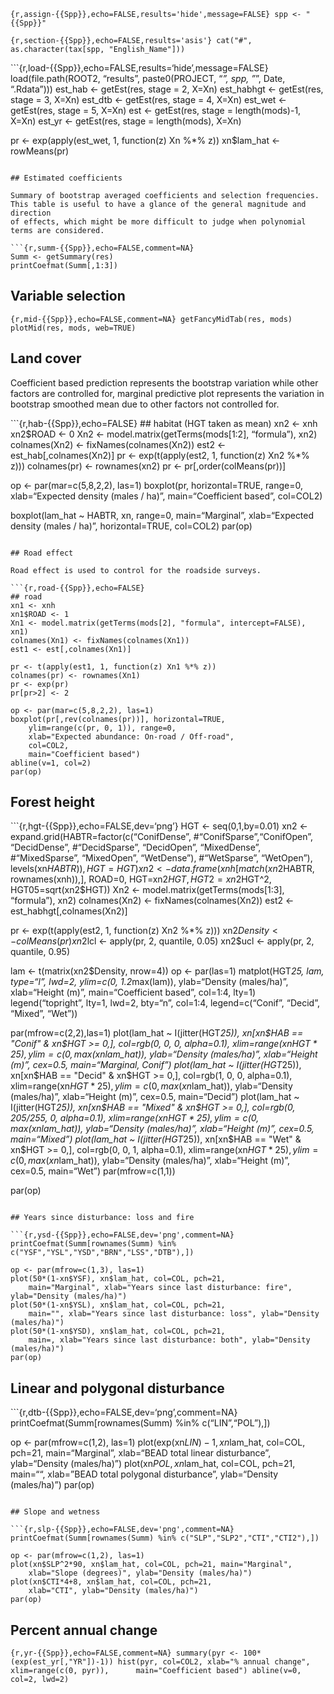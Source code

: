 ```{r,assign-{{Spp}},echo=FALSE,results='hide',message=FALSE}
spp <- "{{Spp}}"
```

```{r,section-{{Spp}},echo=FALSE,results='asis'}
cat("#", as.character(tax[spp, "English_Name"]))
```

```{r,load-{{Spp}},echo=FALSE,results='hide',message=FALSE}
load(file.path(ROOT2, "results", paste0(PROJECT, "_", spp, "_", Date, ".Rdata")))
est_hab <- getEst(res, stage = 2, X=Xn)
est_habhgt <- getEst(res, stage = 3, X=Xn)
est_dtb <- getEst(res, stage = 4, X=Xn)
est_wet <- getEst(res, stage = 5, X=Xn)
est <- getEst(res, stage = length(mods)-1, X=Xn)
est_yr <- getEst(res, stage = length(mods), X=Xn)

pr <- exp(apply(est_wet, 1, function(z) Xn %*% z))
xn$lam_hat <- rowMeans(pr)
```

## Estimated coefficients

Summary of bootstrap averaged coefficients and selection frequencies.
This table is useful to have a glance of the general magnitude and direction
of effects, which might be more difficult to judge when polynomial
terms are considered.

```{r,summ-{{Spp}},echo=FALSE,comment=NA}
Summ <- getSummary(res)
printCoefmat(Summ[,1:3])
```

## Variable selection

```{r,mid-{{Spp}},echo=FALSE,comment=NA}
getFancyMidTab(res, mods)
plotMid(res, mods, web=TRUE)
```

## Land cover

Coefficient based prediction represents the bootstrap variation while other
factors are controlled for,
marginal predictive plot represents the variation in bootstrap smoothed mean
due to other factors not controlled for.

```{r,hab-{{Spp}},echo=FALSE}
## habitat (HGT taken as mean)
xn2 <- xnh
xn2$ROAD <- 0
Xn2 <- model.matrix(getTerms(mods[1:2], "formula"), xn2)
colnames(Xn2) <- fixNames(colnames(Xn2))
est2 <- est_hab[,colnames(Xn2)]
pr <- exp(t(apply(est2, 1, function(z) Xn2 %*% z)))
colnames(pr) <- rownames(xn2)
pr <- pr[,order(colMeans(pr))]

op <- par(mar=c(5,8,2,2), las=1)
boxplot(pr, horizontal=TRUE, range=0,
    xlab="Expected density (males / ha)",
    main="Coefficient based", col=COL2)

boxplot(lam_hat ~ HABTR, xn, range=0, main="Marginal",
    xlab="Expected density (males / ha)", horizontal=TRUE, col=COL2)
par(op)
```

## Road effect

Road effect is used to control for the roadside surveys.

```{r,road-{{Spp}},echo=FALSE}
## road
xn1 <- xnh
xn1$ROAD <- 1
Xn1 <- model.matrix(getTerms(mods[2], "formula", intercept=FALSE), xn1)
colnames(Xn1) <- fixNames(colnames(Xn1))
est1 <- est[,colnames(Xn1)]

pr <- t(apply(est1, 1, function(z) Xn1 %*% z))
colnames(pr) <- rownames(Xn1)
pr <- exp(pr)
pr[pr>2] <- 2

op <- par(mar=c(5,8,2,2), las=1)
boxplot(pr[,rev(colnames(pr))], horizontal=TRUE, 
    ylim=range(c(pr, 0, 1)), range=0,
    xlab="Expected abundance: On-road / Off-road",
    col=COL2,
    main="Coefficient based")
abline(v=1, col=2)
par(op)
```

## Forest height

```{r,hgt-{{Spp}},echo=FALSE,dev='png'}
HGT <- seq(0,1,by=0.01)
xn2 <- expand.grid(HABTR=factor(c("ConifDense", #"ConifSparse","ConifOpen",
    "DecidDense", #"DecidSparse", "DecidOpen",
    "MixedDense", #"MixedSparse", "MixedOpen",
    "WetDense"), #"WetSparse", "WetOpen"),
    levels(xn$HABTR)), HGT=HGT)
xn2 <- data.frame(xnh[match(xn2$HABTR, rownames(xnh)),],
    ROAD=0, HGT=xn2$HGT, HGT2=xn2$HGT^2, HGT05=sqrt(xn2$HGT))
Xn2 <- model.matrix(getTerms(mods[1:3], "formula"), xn2)
colnames(Xn2) <- fixNames(colnames(Xn2))
est2 <- est_habhgt[,colnames(Xn2)]

pr <- exp(t(apply(est2, 1, function(z) Xn2 %*% z)))
xn2$Density <- colMeans(pr)
xn2$lcl <- apply(pr, 2, quantile, 0.05)
xn2$ucl <- apply(pr, 2, quantile, 0.95)

lam <- t(matrix(xn2$Density, nrow=4))
op <- par(las=1)
matplot(HGT*25, lam, type="l", lwd=2, ylim=c(0, 1.2*max(lam)),
    ylab="Density (males/ha)", xlab="Height (m)", main="Coefficient based",
    col=1:4, lty=1)
legend("topright",
    lty=1, lwd=2, bty="n", col=1:4, legend=c("Conif", "Decid", "Mixed", "Wet"))

par(mfrow=c(2,2),las=1)
plot(lam_hat ~ I(jitter(HGT*25)), xn[xn$HAB == "Conif" & xn$HGT >= 0,],
     col=rgb(0, 0, 0, alpha=0.1),
     xlim=range(xn$HGT*25), ylim=c(0,max(xn$lam_hat)),
     ylab="Density (males/ha)", xlab="Height (m)", cex=0.5, main="Marginal, Conif")
plot(lam_hat ~ I(jitter(HGT*25)), xn[xn$HAB == "Decid" & xn$HGT >= 0,],
     col=rgb(1, 0, 0, alpha=0.1),
     xlim=range(xn$HGT*25), ylim=c(0,max(xn$lam_hat)),
     ylab="Density (males/ha)", xlab="Height (m)", cex=0.5, main="Decid")
plot(lam_hat ~ I(jitter(HGT*25)), xn[xn$HAB == "Mixed" & xn$HGT >= 0,],
     col=rgb(0, 205/255, 0, alpha=0.1),
     xlim=range(xn$HGT*25), ylim=c(0,max(xn$lam_hat)),
     ylab="Density (males/ha)", xlab="Height (m)", cex=0.5, main="Mixed")
plot(lam_hat ~ I(jitter(HGT*25)), xn[xn$HAB == "Wet" & xn$HGT >= 0,],
     col=rgb(0, 0, 1, alpha=0.1),
     xlim=range(xn$HGT*25), ylim=c(0,max(xn$lam_hat)),
     ylab="Density (males/ha)", xlab="Height (m)", cex=0.5, main="Wet")
par(mfrow=c(1,1))

par(op)
```

## Years since disturbance: loss and fire

```{r,ysd-{{Spp}},echo=FALSE,dev='png',comment=NA}
printCoefmat(Summ[rownames(Summ) %in% c("YSF","YSL","YSD","BRN","LSS","DTB"),])

op <- par(mfrow=c(1,3), las=1)
plot(50*(1-xn$YSF), xn$lam_hat, col=COL, pch=21,
    main="Marginal", xlab="Years since last disturbance: fire", ylab="Density (males/ha)")
plot(50*(1-xn$YSL), xn$lam_hat, col=COL, pch=21,
    main="", xlab="Years since last disturbance: loss", ylab="Density (males/ha)")
plot(50*(1-xn$YSD), xn$lam_hat, col=COL, pch=21,
    main=, xlab="Years since last disturbance: both", ylab="Density (males/ha)")
par(op)
```

## Linear and polygonal disturbance

```{r,dtb-{{Spp}},echo=FALSE,dev='png',comment=NA}
printCoefmat(Summ[rownames(Summ) %in% c("LIN","POL"),])

op <- par(mfrow=c(1,2), las=1)
plot(exp(xn$LIN)-1, xn$lam_hat, col=COL, pch=21,
    main="Marginal", xlab="BEAD total linear disturbance", ylab="Density (males/ha)")
plot(xn$POL, xn$lam_hat, col=COL, pch=21,
    main="", xlab="BEAD total polygonal disturbance", ylab="Density (males/ha)")
par(op)
```

## Slope and wetness

```{r,slp-{{Spp}},echo=FALSE,dev='png',comment=NA}
printCoefmat(Summ[rownames(Summ) %in% c("SLP","SLP2","CTI","CTI2"),])

op <- par(mfrow=c(1,2), las=1)
plot(xn$SLP^2*90, xn$lam_hat, col=COL, pch=21, main="Marginal",
    xlab="Slope (degrees)", ylab="Density (males/ha)")
plot(xn$CTI*4+8, xn$lam_hat, col=COL, pch=21,
    xlab="CTI", ylab="Density (males/ha)")
par(op)
```

## Percent annual change

```{r,yr-{{Spp}},echo=FALSE,comment=NA}
summary(pyr <- 100*(exp(est_yr[,"YR"])-1))
hist(pyr, col=COL2, xlab="% annual change", xlim=range(c(0, pyr)),
     main="Coefficient based")
abline(v=0, col=2, lwd=2)
```
